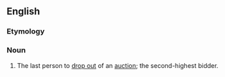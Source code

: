 ==English==

===Etymology===
{{prefix|en|under|bidder}}

===Noun===
{{en-noun}}

# The last person to [[drop out]] of an [[auction]]; the second-highest bidder.